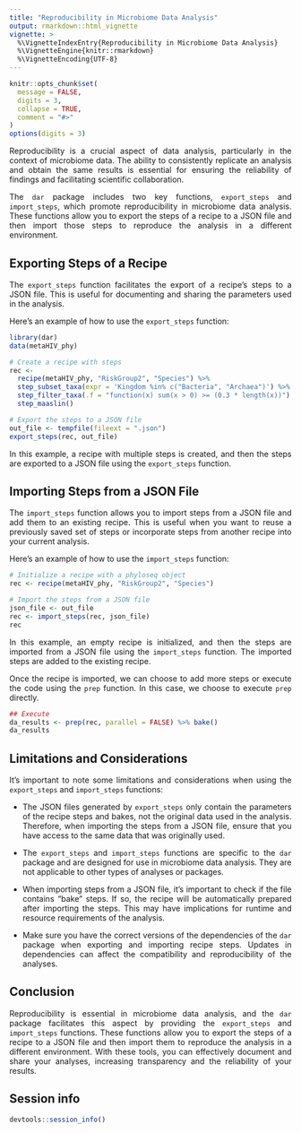 ```yaml
---
title: "Reproducibility in Microbiome Data Analysis"
output: rmarkdown::html_vignette
vignette: >
  %\VignetteIndexEntry{Reproducibility in Microbiome Data Analysis}
  %\VignetteEngine{knitr::rmarkdown}
  %\VignetteEncoding{UTF-8}
---
```


```r
knitr::opts_chunk$set(
  message = FALSE,
  digits = 3,
  collapse = TRUE,
  comment = "#>"
)
options(digits = 3)
```

<style>
body {
text-align: justify}
</style>

Reproducibility is a crucial aspect of data analysis, particularly in the 
context of microbiome data. The ability to consistently replicate an analysis 
and obtain the same results is essential for ensuring the reliability of 
findings and facilitating scientific collaboration.

The `dar` package includes two key functions, `export_steps` and 
`import_steps`, which promote reproducibility in microbiome data analysis. 
These functions allow you to export the steps of a recipe to a JSON file and 
then import those steps to reproduce the analysis in a different environment.

## Exporting Steps of a Recipe

The `export_steps` function facilitates the export of a recipe's steps to a 
JSON file. This is useful for documenting and sharing the parameters used in 
the analysis.

Here's an example of how to use the `export_steps` function:

```r
library(dar)
data(metaHIV_phy)

# Create a recipe with steps
rec <- 
  recipe(metaHIV_phy, "RiskGroup2", "Species") %>%
  step_subset_taxa(expr = 'Kingdom %in% c("Bacteria", "Archaea")') %>%
  step_filter_taxa(.f = "function(x) sum(x > 0) >= (0.3 * length(x))") %>%
  step_maaslin()

# Export the steps to a JSON file
out_file <- tempfile(fileext = ".json")
export_steps(rec, out_file)
```

In this example, a recipe with multiple steps is created, and then the steps 
are exported to a JSON file using the `export_steps` function.

## Importing Steps from a JSON File

The `import_steps` function allows you to import steps from a JSON file and 
add them to an existing recipe. This is useful when you want to reuse a 
previously saved set of steps or incorporate steps from another recipe into 
your current analysis.

Here's an example of how to use the `import_steps` function:

```r
# Initialize a recipe with a phyloseq object
rec <- recipe(metaHIV_phy, "RiskGroup2", "Species")

# Import the steps from a JSON file
json_file <- out_file
rec <- import_steps(rec, json_file)
rec
```

In this example, an empty recipe is initialized, and then the steps are 
imported from a JSON file using the `import_steps` function. The imported steps 
are added to the existing recipe.

Once the recipe is imported, we can choose to add more steps or execute the 
code using the `prep` function. In this case, we choose to execute `prep` 
directly.

```r
## Execute
da_results <- prep(rec, parallel = FALSE) %>% bake()
da_results
```

## Limitations and Considerations

It's important to note some limitations and considerations when using the 
`export_steps` and `import_steps` functions:

- The JSON files generated by `export_steps` only contain the parameters of the 
recipe steps and bakes, not the original data used in the analysis. Therefore, 
when importing the steps from a JSON file, ensure that you have access to the 
same data that was originally used.

- The `export_steps` and `import_steps` functions are specific to the `dar` 
package and are designed for use in microbiome data analysis. They are not 
applicable to other types of analyses or packages.

- When importing steps from a JSON file, it's important to check if the file 
contains "bake" steps. If so, the recipe will be automatically prepared after 
importing the steps. This may have implications for runtime and resource 
requirements of the analysis.

- Make sure you have the correct versions of the dependencies of the `dar` 
package when exporting and importing recipe steps. Updates in dependencies can 
affect the compatibility and reproducibility of the analyses.

## Conclusion

Reproducibility is essential in microbiome data analysis, and the `dar` package 
facilitates this aspect by providing the `export_steps` and `import_steps` 
functions. These functions allow you to export the steps of a recipe to a JSON 
file and then import them to reproduce the analysis in a different environment. 
With these tools, you can effectively document and share your analyses, 
increasing transparency and the reliability of your results.

## Session info

```r
devtools::session_info()
```